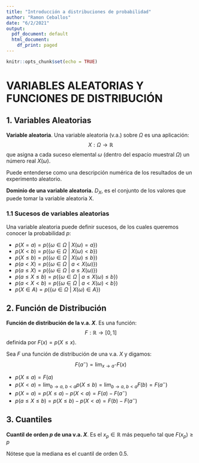 ```yaml
---
title: "Introducción a distribuciones de probabilidad"
author: "Ramon Ceballos"
date: "6/2/2021"
output:
  pdf_document: default
  html_document:
    df_print: paged
---
```


```r
knitr::opts_chunk$set(echo = TRUE)
```

# **VARIABLES ALEATORIAS Y FUNCIONES DE DISTRIBUCIÓN **

## 1. Variables Aleatorias

**Variable aleatoria**. Una variable aleatoria (v.a.) sobre $\Omega$ es una aplicación: $$X: \Omega\longrightarrow \mathbb{R}$$ que asigna a cada suceso elemental $\omega$ (dentro del espacio muestral $\Omega$) un número real $X(\omega)$.

Puede entenderse como una descripción numérica de los resultados de un experimento aleatorio.

**Dominio de una variable aleatoria.** $D_X$, es el conjunto de los valores que puede tomar la variable aleatoria X.

### 1.1 Sucesos de variables aleatorias

Una variable aleatoria puede definir sucesos, de los cuales queremos conocer la probabilidad $p$:

- $p(X=a) = p(\{\omega\in\Omega \ |\  X(\omega) = a\})$
- $p(X<b) = p(\{\omega\in\Omega \ |\  X(\omega) < b\})$
- $p(X\le b) = p(\{\omega\in\Omega \ |\  X(\omega) \le b\})$
- $p(a<X) = p(\{\omega\in\Omega \ |\  a<X(\omega)\})$
- $p(a\le X) = p(\{\omega\in\Omega \ |\  a\le X(\omega)\})$
- $p(a\le X\le b) = p(\{\omega\in\Omega \ |\  a\le X(\omega) \le b\})$
- $p(a< X< b) = p(\{\omega\in\Omega \ |\  a< X(\omega) < b\})$
- $p(X\in A) = p(\{\omega\in\Omega \ |\  X(\omega)\in A\})$

## 2. Función de Distribución

**Función de distribución de la v.a. $X$**. Es una función: $$F:\mathbb{R}\longrightarrow [0,1]$$ definida por $F(x)=p(X\le x)$.


Sea $F$ una función de distribución de una v.a. $X$ y digamos: $$F(a^-)=\lim_{x\rightarrow a^-}F(x)$$

- $p(X\le a)=F(a)$
- $p(X<a)=\lim_{b\rightarrow a,\  b<a}p(X\le b) = \lim_{b\rightarrow a,\  b<a} F(b) = F(a^-)$
- $p(X=a) = p(X\le a)-p(X<a)=F(a)-F(a^-)$
- $p(a\le X\le b) = p(X\le b)-p(X< a)=F(b)-F(a^-)$

## 3. Cuantiles

**Cuantil de orden $p$ de una v.a. $X$**. Es el $x_p\in\mathbb{R}$ más pequeño tal que $F(x_p)\ge p$

Nótese que la mediana es el cuantil de orden 0.5.


